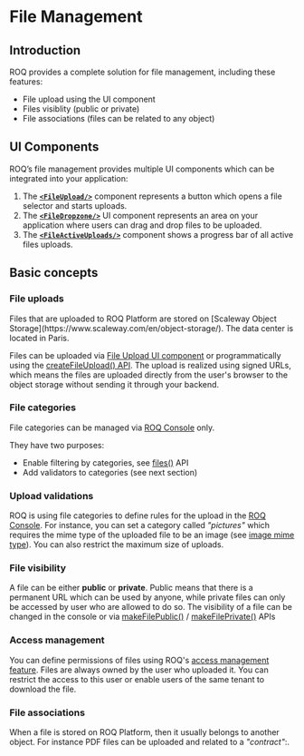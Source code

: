 
# File Management

## Introduction

ROQ provides a complete solution for file management, including these features:

* File upload using the UI component
* Files visiblity (public or private)
* File associations (files can be related to any object)

## UI Components

ROQ’s file management provides multiple UI components which can be integrated into your application:

1. The [**`<FileUpload/>`**](/files/file-upload) component represents a button which opens a file selector and
   starts uploads.
2. The [**`<FileDropzone/>`**](/files/file-upload) UI component represents an area on your application
   where users
   can drag and drop files to be uploaded.
3. The [**`<FileActiveUploads/>`**](/files/file-active-uploads) component shows a progress bar of all active files
   uploads.

## Basic concepts

### File uploads

<Callout type="info" emoji="ℹ️">
  Files that are uploaded to ROQ Platform are stored on [Scaleway Object Storage](https://www.scaleway.com/en/object-storage/). The data center is located in Paris. 
</Callout>

Files can be uploaded via [File Upload UI component](/files/file-upload) or programmatically using the
[createFileUpload() API](/files/api#createfileupload). The upload is realized using signed URLs, which means the
files are uploaded directly from the user's browser to the object storage without sending it through your backend.

### File categories

File categories can be managed via [ROQ Console](https://console.roq.tech/) only. 

They have two purposes:
* Enable filtering by categories, see [files()](/files/api#files) API
* Add validators to categories (see next section)

### Upload validations

ROQ is using file categories to define rules for the upload in the [ROQ Console](https://console.roq.tech/). For
instance, you can set a category called _"pictures"_ which requires the mime type of the uploaded file to be an image
(see [image mime type](https://mimetype.io/all-types/#image)). You can also restrict the maximum size of uploads.

### File visibility

A file can be either **public** or **private**. Public means that there is a permanent URL which can be used by anyone,
while private files can only be accessed by user who are allowed to do so. The visibility of a file can be changed in
the console or via [makeFilePublic()](/files/api#makefilepublic) / [makeFilePrivate()](/files/api#makefileprivate) APIs

### Access management

You can define permissions of files using ROQ's [access management feature](/access-management). Files
are always owned by the user who uploaded it. You can restrict the access to this user or enable users of the same
tenant to download the file.

### File associations

When a file is stored on ROQ Platform, then it usually belongs to another object. For instance PDF files can be uploaded
and related to a _"contract"_:. 